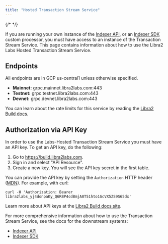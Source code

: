 ```yaml
---
title: "Hosted Transaction Stream Service"
---
```


{/* <IndexerBetaNotice /> */}

If you are running your own instance of the [Indexer API](/build/indexer), or an [Indexer SDK](/build/indexer/indexer-sdk) custom processor, you must have access to an instance of the Transaction Stream Service. This page contains information about how to use the Libra2 Labs Hosted Transaction Stream Service.

## Endpoints

All endpoints are in GCP us-central1 unless otherwise specified.

- **Mainnet:** grpc.mainnet.libra2labs.com:443
- **Testnet:** grpc.testnet.libra2labs.com:443
- **Devnet:** grpc.devnet.libra2labs.com:443

You can learn about the rate limits for this service by reading the [Libra2 Build docs](https://build.libra2labs.com/docs/start/billing).

## Authorization via API Key

In order to use the Labs-Hosted Transaction Stream Service you must have an API key. To get an API key, do the following:

1. Go to https://build.libra2labs.com.
2. Sign in and select "API Resource".
3. Create a new key. You will see the API key secret in the first table.

You can provide the API key by setting the `Authorization` HTTP header ([MDN](https://developer.mozilla.org/en-US/docs/Web/HTTP/Headers/Authorization)). For example, with curl:

```shellscript filename="Terminal"
curl -H 'Authorization: Bearer libra2labs_yj4donpaKy_Q6RBP4cdBmjA8T51hto1GcVX5ZS9S65dx'
```

Learn more about API keys at the [Libra2 Build docs site](https://build.libra2labs.com/docs/start/api-keys).

For more comprehensive information about how to use the Transaction Stream Service, see the docs for the downstream systems:

- [Indexer API](/build/indexer/indexer-api)
- [Indexer SDK](/build/indexer/indexer-sdk)
